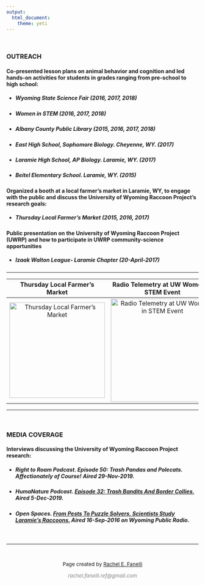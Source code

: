 ```yaml
---
output: 
  html_document:
    theme: yeti
---
```

<p>&nbsp;</p>  
### **OUTREACH**
#### Co-presented lesson plans on animal behavior and cognition and led hands-on activities for students in grades ranging from pre-school to high school:
- ##### Wyoming State Science Fair	(2016, 2017, 2018)
- ##### Women in STEM (2016, 2017, 2018)
- ##### Albany County Public Library (2015, 2016, 2017, 2018)
- ##### East High School, Sophomore Biology. Cheyenne, WY. (2017)
- ##### Laramie High School, AP Biology. Laramie, WY. (2017)
- ##### Beitel Elementary School. Laramie, WY. (2015)

#### Organized a booth at a local farmer's market in Laramie, WY, to engage with the public and discuss the University of Wyoming Raccoon Project's research goals:
- ##### Thursday Local Farmer's Market	(2015, 2016, 2017)

#### Public presentation on the University of Wyoming Raccoon Project (UWRP) and how to participate in UWRP community-science opportunities
- ##### Izaak Walton League- Laramie Chapter (20-April-2017)

***
|Thursday Local Farmer's Market|Radio Telemetry at UW Women in STEM Event|Talking about raccoons with a library youth group|
|:-:|:-:|:-:|
|![Thursday Local Farmer's Market](images/ThursdayFarmersMarket.JPG){width=250px}|![Radio Telemetry at UW Women in STEM Event](images/WomenInStemEvent052016.png){width=270px}|![Chatting about raccoons at the library](images/Presentation_YAK.JPG){width=250px}|
***
<p>&nbsp;</p>  

### **MEDIA COVERAGE**  
#### Interviews discussing the University of Wyoming Raccoon Project research:
- ##### **Right to Roam Podcast**. Episode 50: Trash Pandas and Polecats. Affectionately of Course! Aired 29-Nov-2019.
- ##### **HumaNature Podcast**. [Episode 32: Trash Bandits And Border Collies.](https://humanaturepodcast.org/podcast/episode-32-trash-bandits-and-border-collies/#more-2250) Aired 5-Dec-2019.
- ##### **Open Spaces**. [From Pests To Puzzle Solvers, Scientists Study Laramie's Raccoons.](https://www.wyomingpublicmedia.org/open-spaces/2016-09-16/from-pests-to-puzzle-solvers-scientists-study-laramies-raccoons#stream/0) Aired 16-Sep-2016 on Wyoming Public Radio. 


&nbsp;

***

<!--Add footer to webpage-->
&nbsp;
<p style="text-align: center; font-size:10pt;">Page created by <a href="https://github.com/refanelli/">Rachel E. Fanelli</a></p>
<p style="text-align: center; font-size:10pt;"><span style="color: #808080;"><em>rachel.fanelli.ref@gmail.com</em></span></p>
</p>

<!-- Add icon library -->
<link rel="stylesheet" href="https://cdnjs.cloudflare.com/ajax/libs/font-awesome/4.7.0/css/font-awesome.min.css">

<!-- Add academicons library -->
<link rel="stylesheet"  href="https://cdn.jsdelivr.net/gh/jpswalsh/academicons@1/css/academicons.min.css">

<!-- Add font awesome icons -->

<p style="text-align: center;">
    <a href="https://github.com/refanelli/" class="fa fa-github"></a>
    <a href="https://www.researchgate.net/profile/Rachel-Fanelli/" i class="ai ai-researchgate ai-1x"></a>
    <a href="https://scholar.google.com/citations?hl=en&user=OD83RKEAAAAJ/" i class="ai ai-google-scholar ai-1x"></a>
    <a href="https://osf.io/cz2uw/" i class="ai ai-osf ai-1x"></a>
    <a href="https://orcid.org/0000-0002-6698-7843/" i class="ai ai-orcid ai-1x"></a>
</p>

&nbsp;
